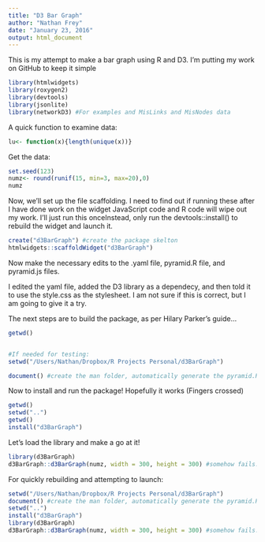```yaml
---
title: "D3 Bar Graph"
author: "Nathan Frey"
date: "January 23, 2016"
output: html_document
---
```


This is my attempt to make a bar graph using R and D3. I'm putting my work on GitHub to keep it simple

```r
library(htmlwidgets)
library(roxygen2)
library(devtools)
library(jsonlite)
library(networkD3) #For examples and MisLinks and MisNodes data

```
A quick function to examine data:  
```r
lu<- function(x){length(unique(x))}

```
Get the data:
```r
set.seed(123)
numz<- round(runif(15, min=3, max=20),0)
numz
```

Now, we'll set up the file scaffolding. I need to find out if running these after I have done work on the widget JavaScript code and R code will wipe out my work. I'll just run this onceInstead, only run the devtools::install() to rebuild the widget and launch it.  
```r
create("d3BarGraph") #create the package skelton
htmlwidgets::scaffoldWidget("d3BarGraph") 
```

Now make the necessary edits to the .yaml file, pyramid.R file, and pyramid.js files.   

I edited the yaml file, added the D3 library as a dependecy, and then told it to use the style.css as the stylesheet. I am not sure if this is correct, but I am going to give it a try.

The next steps are to build the package, as per Hilary Parker's guide...  
```r
getwd()


#If needed for testing:
setwd("/Users/Nathan/Dropbox/R Projects Personal/d3BarGraph")

document() #create the man folder, automatically generate the pyramid.Rd file
```

Now to install and run the package! Hopefully it works (Fingers crossed)  

```r
getwd()
setwd("..")
getwd()
install("d3BarGraph")
```

Let's load the library and make a go at it!

```r
library(d3BarGraph)
d3BarGraph::d3BarGraph(numz, width = 300, height = 300) #somehow fails. How do I find out why/where?

```


For quickly rebuilding and attempting to launch:  
```r
setwd("/Users/Nathan/Dropbox/R Projects Personal/d3BarGraph")
document() #create the man folder, automatically generate the pyramid.Rd file
setwd("..")
install("d3BarGraph")
library(d3BarGraph)
d3BarGraph::d3BarGraph(numz, width = 300, height = 300) #somehow fails. not sure ATM...
```


































































































